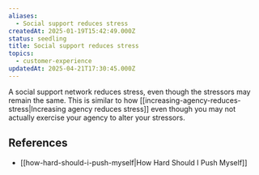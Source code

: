 ```yaml
---
aliases:
  - Social support reduces stress
createdAt: 2025-01-19T15:42:49.000Z
status: seedling
title: Social support reduces stress
topics:
  - customer-experience
updatedAt: 2025-04-21T17:30:45.000Z
---
```

A social support network reduces stress, even though the stressors may remain the same. This is similar to how [[increasing-agency-reduces-stress|Increasing agency reduces stress]] even though you may not actually exercise your agency to alter your stressors.

## References

- [[how-hard-should-i-push-myself|How Hard Should I Push Myself]]

